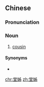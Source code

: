 ==Chinese==
{{zh-forms}}

===Pronunciation===
{{zh-pron
|m=tángzǐ
|c=tong4 zi2
|cat=n
}}

===Noun===
{{zh-noun}}

# [[cousin]] {{gloss|father’s brother’s daughter older than oneself}}

====Synonyms====
* {{zh-l|堂姐}}

{{zh-cat|Family}}

[[chr:堂姊]]
[[zh:堂姊]]